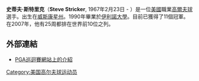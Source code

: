 {{Infobox Golfer
| name              = 史蒂夫·斯特里克
| image             = Steve Stricker.jpg
| imagesize         = <!-- e.g. 250px (default is 200px) -->
| caption           = 
| fullname          = Steven Charles Stricker
| nickname          = 
| birthdate         = {{birth date and age|1967|2|23|mf=y}}
| birthplace        = [[威斯康星州|威斯康星州]][[埃傑頓_(威斯康星州)|埃傑頓]]
| deathdate         = <!-- {{Death date and age|YYYY|MM|DD|1967|2|23|mf=y}} -->
| deathplace        = 
| height            = {{height|ft=6|in=0}}
| weight            = {{convert|190|lb|kg|abbr=on}}
| nationality       = {{USA}}
| residence         = [[威斯康星州|威斯康星州]][[麥迪遜_(威斯康星州)|麥迪遜]]
| spouse            = 
| partner           = 
| children          = 
| college           = 伊利诺大学
| yearpro           = 1990
| retired           = <!-- Year retired -->
| tour              = [[PGA巡回賽|PGA巡回賽]] (joined 1990)
| extour            = <!-- Former tours which a member of -->
| prowins           = 16
| pgawins           = 8
| eurowins          = <!-- Number of European Tour wins -->
| japwins           = <!-- Number of Japan Golf Tour wins -->
| asiawins          = <!-- Number of Asian Tour wins -->
| sunwins           = <!-- Number of Sunshine Tour wins -->
| auswins           = <!-- Number of PGA Tour of Australasia wins -->
| nwidewins         = <!-- Number of Nationwide Tour wins -->
| chalwins          = <!-- Number of Challenge Tour wins -->
| champwins         = <!-- Number of Champions Tour wins -->
| seneurowins       = <!-- Number of European Seniors Tour wins -->
| otherwins         = <!-- Number of Other wins -->
| majorwins         = <!-- Number of Major Championship wins -->
| masters           = T6: 2009
| usopen            = 5th/T5: 1998, 1999
| open              = T7: 2008
| pga               = 2nd: 1998
| wghofid           = <!-- World Golf Hall of Fame member ID -->
| wghofyear         = <!-- World Golf Hall of Fame year inducted -->
| award1            = [[PGA巡回賽#Player_and_rookie_of_the_year_awards|PGA巡回賽Comeback<br>年度最佳球員]]
| year1             = 2006, 2007
| award2            = 
| year2             = 
| awardssection     = <!-- location of awards page or section -->
}}
'''史蒂夫·斯特里克'''（'''Steve Stricker''', 1967年2月23日 - ）是一位[[美國|美國]]職業[[高爾夫球|高爾夫球]]選手。出生在[[威斯康星州|威斯康星州]]。1990年畢業於[[伊利諾大學|伊利諾大學]]。目前已獲得了11個冠軍。在2007年，他有25周都排在世界前10位之列。

==外部連結==
*[https://web.archive.org/web/20080913153451/http://www.pgatour.com/players/00/65/27/ PGA巡迴賽網站上的介紹] 

[[Category:美国高尔夫球运动员|Category:美国高尔夫球运动员]]